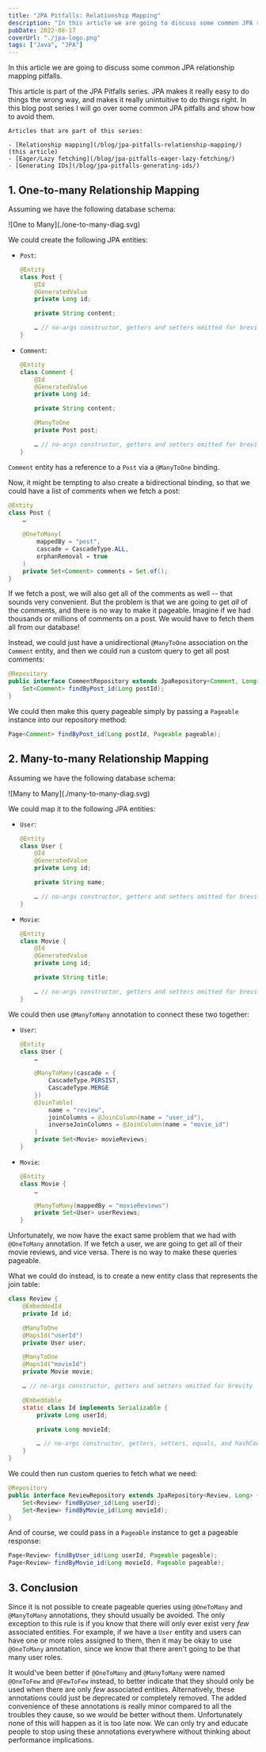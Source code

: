 ```yaml
---
title: "JPA Pitfalls: Relationship Mapping"
description: "In this article we are going to discuss some common JPA relationship mapping pitfalls."
pubDate: 2022-08-17
coverUrl: "./jpa-logo.png"
tags: ["Java", "JPA"]
---
```


In this article we are going to discuss some common JPA relationship mapping pitfalls.

<aside class="p-8 my-8 rounded-xl bg-base shadow">
    This article is part of the JPA Pitfalls series.
    JPA makes it really easy to do things the wrong way, and makes it really
    unintuitive to do things right.
    In this blog post series I will go over some common JPA pitfalls and
    show how to avoid them.

    Articles that are part of this series:

    - [Relationship mapping](/blog/jpa-pitfalls-relationship-mapping/) (this article)
    - [Eager/Lazy fetching](/blog/jpa-pitfalls-eager-lazy-fetching/)
    - [Generating IDs](/blog/jpa-pitfalls-generating-ids/)

</aside>

## 1. One-to-many Relationship Mapping

Assuming we have the following database schema:

<div class="mx-auto flex max-w-xs justify-center">
  ![One to Many](./one-to-many-diag.svg)
</div>

We could create the following JPA entities:

- `Post`:

  ```java
  @Entity
  class Post {
      @Id
      @GeneratedValue
      private Long id;

      private String content;

      … // no-args constructor, getters and setters omitted for brevity
  }

  ```

- `Comment`:

  ```java
  @Entity
  class Comment {
      @Id
      @GeneratedValue
      private Long id;

      private String content;

      @ManyToOne
      private Post post;

      … // no-args constructor, getters and setters omitted for brevity
  }
  ```

`Comment` entity has a reference to a `Post` via a `@ManyToOne` binding.

Now, it might be tempting to also create a bidirectional binding,
so that we could have a list of comments when we fetch a post:

```java
@Entity
class Post {
    …

    @OneToMany(
        mappedBy = "post",
        cascade = CascadeType.ALL,
        orphanRemoval = true
    )
    private Set<Comment> comments = Set.of();
}
```

If we fetch a post, we will also get all of the comments as well --
that sounds very convenient.
But the problem is that we are going to get _all_ of the comments,
and there is no way to make it pageable.
Imagine if we had thousands or millions of comments on a post.
We would have to fetch them all from our database!

Instead, we could just have a unidirectional `@ManyToOne` association on the
`Comment` entity, and then we could run a custom query to get all post comments:

```java
@Repository
public interface CommentRepository extends JpaRepository<Comment, Long> {
    Set<Comment> findByPost_id(Long postId);
}
```

We could then make this query pageable simply by passing a `Pageable` instance
into our repository method:

```java
Page<Comment> findByPost_id(Long postId, Pageable pageable);
```

## 2. Many-to-many Relationship Mapping

Assuming we have the following database schema:

<div class="mx-auto flex max-w-xs justify-center">
  ![Many to Many](./many-to-many-diag.svg)
</div>

We could map it to the following JPA entities:

- `User`:

  ```java
  @Entity
  class User {
      @Id
      @GeneratedValue
      private Long id;

      private String name;

      … // no-args constructor, getters and setters omitted for brevity
  }
  ```

- `Movie`:

  ```java
  @Entity
  class Movie {
      @Id
      @GeneratedValue
      private Long id;

      private String title;

      … // no-args constructor, getters and setters omitted for brevity
  }
  ```

We could then use `@ManyToMany` annotation to connect these two together:

- `User`:

  ```java
  @Entity
  class User {
      …

      @ManyToMany(cascade = {
          CascadeType.PERSIST,
          CascadeType.MERGE
      })
      @JoinTable(
          name = "review",
          joinColumns = @JoinColumn(name = "user_id"),
          inverseJoinColumns = @JoinColumn(name = "movie_id")
      )
      private Set<Movie> movieReviews;
  }
  ```

- `Movie`:

  ```java
  @Entity
  class Movie {
      …

      @ManyToMany(mappedBy = "movieReviews")
      private Set<User> userReviews;
  }
  ```

Unfortunately, we now have the exact same problem that we had with `@OneToMany`
annotation.
If we fetch a user, we are going to get all of their movie reviews, and vice versa.
There is no way to make these queries pageable.

What we could do instead, is to create a new entity class that represents the
join table:

```java
class Review {
    @EmbeddedId
    private Id id;

    @ManyToOne
    @MapsId("userId")
    private User user;

    @ManyToOne
    @MapsId("movieId")
    private Movie movie;

    … // no-args constructor, getters and setters omitted for brevity

    @Embeddable
    static class Id implements Serializable {
        private Long userId;

        private Long movieId;

        … // no-args constructor, getters, setters, equals, and hashCode omitted for brevity
    }
}
```

We could then run custom queries to fetch what we need:

```java
@Repository
public interface ReviewRepository extends JpaRepository<Review, Long> {
    Set<Review> findByUser_id(Long userId);
    Set<Review> findByMovie_id(Long movieId);
}
```

And of course, we could pass in a `Pageable` instance to get a pageable response:

```java
Page<Review> findByUser_id(Long userId, Pageable pageable);
Page<Review> findByMovie_id(Long movieId, Pageable pageable);
```

## 3. Conclusion

Since it is not possible to create pageable queries using `@OneToMany` and `@ManyToMany`
annotations, they should usually be avoided.
The only exception to this rule is if you know that there will only ever exist very _few_
associated entities.
For example, if we have a `User` entity and users can have one or more roles assigned
to them, then it may be okay to use `@OneToMany` annotation, since we know
that there aren't going to be that many user roles.

It would've been better if `@OneToMany` and `@ManyToMany` were named
`@OneToFew` and `@FewToFew` instead,
to better indicate that they should only be used when there are only _few_ associated entities.
Alternatively, these annotations could just be deprecated or completely removed.
The added convenience of these annotations is really minor compared to all the
troubles they cause, so we would be better without them.
Unfortunately none of this will happen as it is too late now.
We can only try and educate people to stop using these
annotations everywhere without thinking about performance implications.
